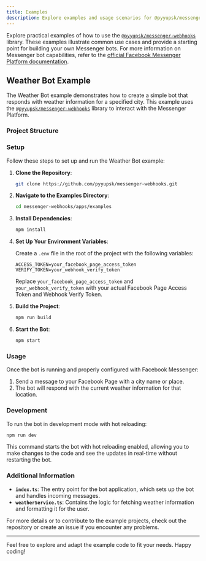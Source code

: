 ```yaml
---
title: Examples
description: Explore examples and usage scenarios for @pyyupsk/messenger-webhooks.
---
```



Explore practical examples of how to use the [`@pyyupsk/messenger-webhooks`](https://www.npmjs.com/package/@pyyupsk/messenger-webhooks) library. These examples illustrate common use cases and provide a starting point for building your own Messenger bots. For more information on Messenger bot capabilities, refer to the [official Facebook Messenger Platform documentation](https://developers.facebook.com/docs/messenger-platform/).

## Weather Bot Example

The Weather Bot example demonstrates how to create a simple bot that responds with weather information for a specified city. This example uses the [`@pyyupsk/messenger-webhooks`](https://www.npmjs.com/package/@pyyupsk/messenger-webhooks) library to interact with the Messenger Platform.

### Project Structure

<Files>
  <Folder name="examples" defaultOpen>
    <Folder name="src" defaultOpen>
      <File name="index.ts" />
      <File name="weatherService.ts" />
    </Folder>
    <File name="README.md" />
    <File name="package.json" />
    <File name="tsconfig.json" />
  </Folder>
</Files>

### Setup

Follow these steps to set up and run the Weather Bot example:

1. **Clone the Repository**:

   ```bash
   git clone https://github.com/pyyupsk/messenger-webhooks.git
   ```

2. **Navigate to the Examples Directory**:

   ```bash
   cd messenger-webhooks/apps/examples
   ```

3. **Install Dependencies**:

   ```bash
   npm install
   ```

4. **Set Up Your Environment Variables**:

   Create a `.env` file in the root of the project with the following variables:

   ```
   ACCESS_TOKEN=your_facebook_page_access_token
   VERIFY_TOKEN=your_webhook_verify_token
   ```

   Replace `your_facebook_page_access_token` and `your_webhook_verify_token` with your actual Facebook Page Access Token and Webhook Verify Token.

5. **Build the Project**:

   ```bash
   npm run build
   ```

6. **Start the Bot**:

   ```bash
   npm start
   ```

### Usage

Once the bot is running and properly configured with Facebook Messenger:

1. Send a message to your Facebook Page with a city name or place.
2. The bot will respond with the current weather information for that location.

### Development

To run the bot in development mode with hot reloading:

```bash
npm run dev
```

This command starts the bot with hot reloading enabled, allowing you to make changes to the code and see the updates in real-time without restarting the bot.

### Additional Information

- **`index.ts`**: The entry point for the bot application, which sets up the bot and handles incoming messages.
- **`weatherService.ts`**: Contains the logic for fetching weather information and formatting it for the user.

For more details or to contribute to the example projects, check out the repository or create an issue if you encounter any problems.

---

Feel free to explore and adapt the example code to fit your needs. Happy coding!
